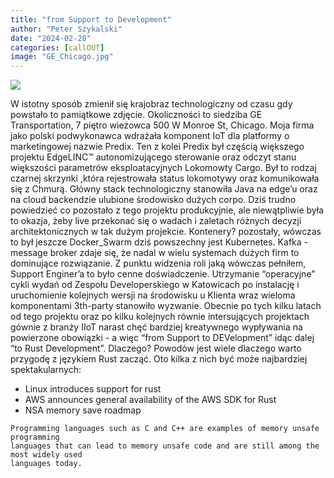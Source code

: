 ```yaml
---
title: "from Support to Development"
author: "Peter Szykalski"
date: "2024-02-28"
categories: [callOUT]
image: "GE_Chicago.jpg"
---
```


![](GE_Chicago.jpg)

W istotny sposób zmienił się krajobraz technologiczny od czasu gdy powstało to pamiątkowe zdjęcie. Okoliczności to siedziba GE Transportation, 7 piętro wieżowca 500 W Monroe St, Chicago. Moja firma jako polski podwykonawca wdrażała komponent IoT dla platformy o marketingowej nazwie Predix. Ten z kolei Predix był częścią większego projektu EdgeLINC™ autonomizującego sterowanie oraz odczyt stanu większości parametrów eksploatacyjnych Lokomowty Cargo. Był to rodzaj czarnej skrzynki ,która rejestrowała status lokomotywy oraz komunikowała się z Chmurą. Główny stack technologiczny stanowiła Java na edge'u oraz na cloud backendzie ulubione środowisko dużych corpo. Dziś trudno powiedzieć co pozostało z tego projektu produkcyjnie, ale niewątpliwie była to okazja, żeby live przekonać się o wadach i zaletach różnych decyzji architektonicznych w tak dużym projekcie. Kontenery? pozostały, wówczas to był jeszcze Docker_Swarm dziś powszechny jest Kubernetes. Kafka - message broker zdaje się, że nadal w wielu systemach dużych firm to dominujące rozwiązanie. Z punktu widzenia roli jaką wówczas pełniłem, Support Enginer'a to było cenne doświadczenie. Utrzymanie "operacyjne" cykli wydań od Zespołu Developerskiego w Katowicach po instalację i uruchomienie kolejnych wersji na środowisku u Klienta wraz wieloma komponentami 3th-party stanowiło wyzwanie. Obecnie po tych kilku latach od tego projektu oraz po kilku kolejnych równie intersujących projektach gównie z branży IIoT narast chęć bardziej kreatywnego wypływania na powierzone obowiązki - a więc "from Support to DEVelopment" idąc dalej "to Rust Development". Dlaczego? Powodów jest wiele dlaczego warto przygodę z językiem Rust zacząć. Oto kilka z nich być może najbardziej spektakularnych:

* Linux introduces support for rust
* AWS announces general availability of the AWS SDK for Rust 
* NSA memory save roadmap

```
Programming languages such as C and C++ are examples of memory unsafe programming
languages that can lead to memory unsafe code and are still among the most widely used
languages today.
```

